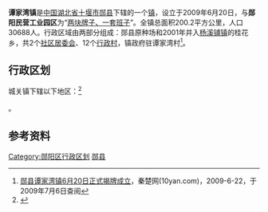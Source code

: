 {{expand|time=2013-10-14T12:57:53+00:00}}
{{onesource|time=2013-10-14T12:57:53+00:00}}
{{中国乡级行政区|42/03/21/115/000}}
'''谭家湾镇'''是[[中国|中国]][[湖北省|湖北省]][[十堰市|十堰市]][[郧县|郧县]]下辖的一个[[镇|镇]]，设立于2009年6月20日，与'''郧阳民营工业园区'''为“[[一套人马，两块牌子|两块牌子、一套班子]]”。全镇总面积200.2平方公里，人口30688人。行政区域由两部分组成：郧县原种场和2001年并入[[杨溪铺镇|杨溪铺镇]]的桂花乡，共2个[[社区居委会|社区居委会]]、12个[[行政村|行政村]]，镇政府驻谭家湾村<ref>[http://www.10yan.com/Html/News/xsqx/YunxianNews/2009-6/22/072202461.html 郧县谭家湾镇6月20日正式揭牌成立]{{dead link|date=2018年4月 |bot=InternetArchiveBot |fix-attempted=yes }}，秦楚网(10yan.com)，2009-6-22，于2009年7月6日查阅</ref>。

== 行政区划 ==

城关镇下辖以下地区：<ref>{{PRC admin/ref sgc|42/03/21/115/000}}</ref>

{{PRC admin/children|42/03/21/115/000}}。

==参考资料==
{{Reflist}}

{{郧县行政区划}}
[[Category:郧阳区行政区划|Category:郧阳区行政区划]]
[[Category:十堰建制镇|郧县]]